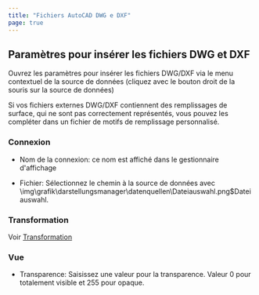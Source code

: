 ```yaml
---
title: "Fichiers AutoCAD DWG e DXF"
page: true
---
```

## Param&#232;tres pour ins&#233;rer les fichiers DWG et DXF

Ouvrez les param&#232;tres pour ins&#233;rer les fichiers DWG/DXF via le menu contextuel de la source de donn&#233;es (cliquez avec le bouton droit de la souris sur la source de donn&#233;es)

<Success>
Si vos fichiers externes DWG/DXF contiennent des remplissages de surface, qui ne sont pas correctement repr&#233;sent&#233;s, vous pouvez les compl&#233;ter dans un fichier de motifs de remplissage personnalis&#233;. 
</Success>


###  Connexion

-  Nom de la connexion: ce nom est affich&#233; dans le gestionnaire d&#39;affichage

-  Fichier: S&#233;lectionnez le chemin &#224; la source de donn&#233;es avec<Image>\img\grafik\darstellungsmanager\datenquellen\Dateiauswahl.png$Dateiauswahl</Image>.




###  Transformation
Voir [Transformation](../../darstellungsmanager/datenquellen/transformation)


###  Vue

- <Bold> Transparence: </Bold>  Saisissez une valeur pour la transparence. Valeur 0 pour totalement visible et 255 pour opaque. 



